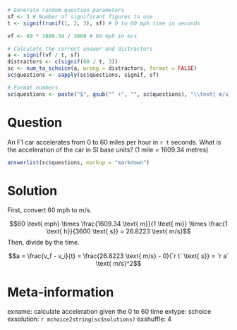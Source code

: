 ```r
# Generate random question parameters
sf <- 3 # Number of significant figures to use
t <- signif(runif(1, 2, 3), sf) # 0 to 60 mph time in seconds

vf <- 60 * 1609.34 / 3600 # 60 mph in m/s

# Calculate the correct answer and distractors
a <- signif(vf / t, sf)
distractors <- c(signif(60 / t, 3))
sc <- num_to_schoice(a, wrong = distractors, format = FALSE)
sc$questions <- sapply(sc$questions, signif, sf)

# Format numbers
sc$questions <- paste("$", gsub("^ +", "", sc$questions), "\\text{ m/s}^2$", sep = "")
```

Question
========
An F1 car accelerates from 0 to 60 miles per hour in `r t` seconds. What is the acceleration of the car in SI base units? (1 mile = 1609.34 metres)

```r
answerlist(sc$questions, markup = "markdown")
```

Solution
========
First, convert 60 mph to m/s.

$$60 \text{ mph} \times \frac{1609.34 \text{ m}}{1 \text{ mi}} \times \frac{1 \text{ h}}{3600 \text{ s}} = 26.8223 \text{ m/s}$$
Then, divide by the time.

$$a = \frac{v_f - v_i}{t} = \frac{26.8223 \text{ m/s} - 0}{`r t` \text{ s}} = `r a` \text{ m/s}^2$$

Meta-information
================
exname: calculate acceleration given the 0 to 60 time
extype: schoice
exsolution: `r mchoice2string(sc$solutions)`
exshuffle: 4
